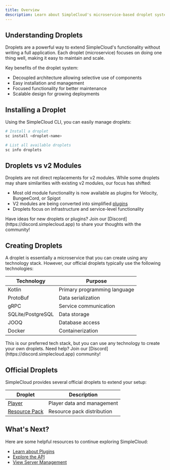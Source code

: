 ```yaml
---
title: Overview
description: Learn about SimpleCloud's microservice-based droplet system for extending functionality
---
```


## Understanding Droplets

Droplets are a powerful way to extend SimpleCloud's functionality without writing a full application. Each droplet (microservice) focuses on doing one thing well, making it easy to maintain and scale.

Key benefits of the droplet system:

- Decoupled architecture allowing selective use of components
- Easy installation and management
- Focused functionality for better maintenance
- Scalable design for growing deployments

## Installing a Droplet

Using the SimpleCloud CLI, you can easily manage droplets:

```bash
# Install a droplet
sc install <droplet-name>

# List all available droplets
sc info droplets
```

## Droplets vs v2 Modules

Droplets are not direct replacements for v2 modules. While some droplets may share similarities with existing v2 modules, our focus has shifted:

- Most old module functionality is now available as plugins for Velocity, BungeeCord, or Spigot
- V2 modules are being converted into simplified [plugins](/docs/manual/plugin/overview)
- Droplets focus on infrastructure and service-level functionality

<Callout>
  Have ideas for new droplets or plugins? Join our
  [Discord](https://discord.simplecloud.app) to share your thoughts with the
  community!
</Callout>

## Creating Droplets

A droplet is essentially a microservice that you can create using any technology stack. However, our official droplets typically use the following technologies:

| Technology        | Purpose                      |
| ----------------- | ---------------------------- |
| Kotlin            | Primary programming language |
| ProtoBuf          | Data serialization           |
| gRPC              | Service communication        |
| SQLite/PostgreSQL | Data storage                 |
| JOOQ              | Database access              |
| Docker            | Containerization             |

<Callout>
  This is our preferred tech stack, but you can use any technology to create
  your own droplets. Need help? Join our
  [Discord](https://discord.simplecloud.app) community!
</Callout>

## Official Droplets

SimpleCloud provides several official droplets to extend your setup:

| Droplet                                            | Description                |
| -------------------------------------------------- | -------------------------- |
| [Player](/docs/manual/droplet/player)              | Player data and management |
| [Resource Pack](/docs/manual/droplet/resourcepack) | Resource pack distribution |

## What's Next?

Here are some helpful resources to continue exploring SimpleCloud:

- [Learn about Plugins](/docs/manual/plugin/overview)
- [Explore the API](/docs/manual/api)
- [View Server Management](/docs/manual/resources/servers)
